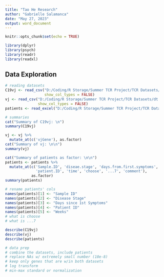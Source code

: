 ```yaml
---
title: "Tao He Research"
author: "Gabrielle Salamanca"
date: "May 27, 2023"
output: word_document
---
```


```r
knitr::opts_chunk$set(echo = TRUE)
```

```r
library(dplyr)
library(psych)
library(readr)
library(readxl)
```

## Data Exploration

```r
# reading datasets
C19vj <- read_csv("D:/Coding/R Storage/Summer TCR Project/TCR Datasets/dt.COVID_TCR.vjGene.p.csv",
                  show_col_types = FALSE)
vj <- read_csv("D:/Coding/R Storage/Summer TCR Project/TCR Datasets/dt.HD_TCR.vjGene.p.csv",
               show_col_types = FALSE)
patients <- read_excel("D:/Coding/R Storage/Summer TCR Project/TCR Datasets/dt.info_edited.xlsx")
```

```r
# summaries
cat("Summary of C19vj: \n")
summary(C19vj)
```

```r
vj <- vj %>% 
  mutate_at(c('vjGene'), as.factor)
cat("Summary of vj: \n\n")
summary(vj)
```

```r
cat("Summary of patients as factor: \n\n")
patients <- patients %>% 
  mutate_at(c('Sample.ID', 'diseae.stage', 'days.from.first.symptoms', 
              'patient.ID', 'time', 'choose', '...7', 'comment'), 
            as.factor)
summary(patients)
```

```r
# rename patients' cols
names(patients)[1] <- "Sample ID"
names(patients)[2] <- "Disease Stage"
names(patients)[3] <- "Days since 1st Symptoms"
names(patients)[4] <- "Patient ID"
names(patients)[5] <- "Weeks"
# what is choose
# what is ...7
```

```r
describe(C19vj)
describe(vj)
describe(patients)
```

```r
# data prep
# combine the datasets, include patients
# replace NAs w/ extremely small number (10e-8)
# keep only genes that are w/in both datasets
# log transform
# min-max standard or normalization
```















